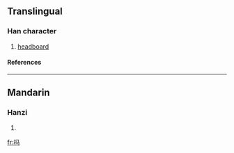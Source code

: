 {{see|榪}}

==Translingual==
===Han character===
{{Han char|rn=75|rad=木|as=03|sn=7|four=|canj=木弓女一 (DNVM)}}
# [[headboard]]
====References====
{{Han ref|kx=0513.011|hdz=21163.041|uh=6769|ud=26473}}

----
==Mandarin==
===Hanzi===
{{cmn-hanzi|tra=榪|pin=[[mà]] ([[ma4]])|wg=ma<sup>4</sup>}}
# {{defn|Mandarin}}

[[fr:杩]]